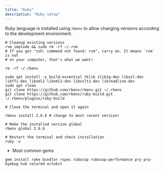```yaml
---
title: "Ruby"
description: "Ruby setup"
---
```


Ruby language is installed using `rbenv` to allow changing versions according
to the development environment.

```
# Cleanup existing versions
rvm implode && sudo rm -rf ~/.rvm
# If you got "zsh: command not found: rvm", carry on. It means `rvm` is not
# on your computer, that's what we want!

rm -rf ~/.rbenv

sudo apt install -y build-essential tklib zlib1g-dev libssl-dev libffi-dev libxml2 libxml2-dev libxslt1-dev libreadline-dev
sudo apt clean
git clone https://github.com/rbenv/rbenv.git ~/.rbenv
git clone https://github.com/rbenv/ruby-build.git ~/.rbenv/plugins/ruby-build

# Close the terminal and open it again

rbenv install 2.6.6 # change to most recent version!

# Make the installed version global
rbenv global 2.6.6

# Restart the terminal and check installation
ruby -v
```

- Most common gems
```
gem install rake bundler rspec rubocop rubocop-performance pry pry-byebug hub colored octokit
```
